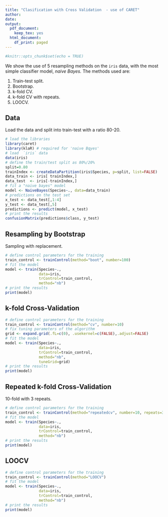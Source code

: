 ```yaml
---
title: "Clasification with Cross Validation  - use of CARET"
author: 
date: 
output:
  pdf_document:
    keep_tex: yes
  html_document:
    df_print: paged
---
```


```r
#knitr::opts_chunk$set(echo = TRUE)
```

We show the use of  5 resampling methods on the `iris` data, with the most simple classifier model,  *naive Bayes.* The methods used are:

1. Train-test split.
2. Bootstrap.
3. k-fold CV.
4. k-fold CV with repeats.
5. LOOCV.

## Data

Load the data and split into train-test with a ratio 80-20.

```r
# load the libraries
library(caret)
library(klaR) # required for 'naive Bqyes'
# load  `iris` data
data(iris)
# define the train/test split as 80%/20% 
split=0.80
trainIndex <- createDataPartition(iris$Species, p=split, list=FALSE)
data_train <- iris[ trainIndex,]
data_test  <- iris[-trainIndex,]
# fit a "naive bayes" model
model <- NaiveBayes(Species~., data=data_train)
# predictions on the test set
x_test <- data_test[,1:4]
y_test <- data_test[,5]
predictions <- predict(model, x_test)
# print the results
confusionMatrix(predictions$class, y_test)
```

## Resampling by Bootstrap

Sampling with replacement.

```r
# define control parameters for the training
train_control <- trainControl(method="boot", number=100)
# fit the model
model <- train(Species~., 
               data=iris, 
               trControl=train_control, 
               method="nb")
# print the results
print(model)
```

## k-fold Cross-Validation

```r
# define control parameters for the training
train_control <- trainControl(method="cv", number=10)
# fix tuning parameters of the algorithm
grid <- expand.grid(.fL=c(0), .usekernel=c(FALSE),.adjust=FALSE)
# fit the model
model <- train(Species~., 
               data=iris, 
               trControl=train_control, 
               method="nb", 
               tuneGrid=grid)
# print the results
print(model)
```

## Repeated k-fold Cross-Validation

10-fold with 3 repeats.

```r
# define control parameters for the training
train_control <- trainControl(method="repeatedcv", number=10, repeats=3)
# fit the model
model <- train(Species~., 
               data=iris, 
               trControl=train_control, 
               method="nb")
# print the results
print(model)
```

## LOOCV

```r
# define control parameters for the training
train_control <- trainControl(method="LOOCV")
# fit the model
model <- train(Species~., 
               data=iris, 
               trControl=train_control, 
               method="nb")
# print the results
print(model)
```

